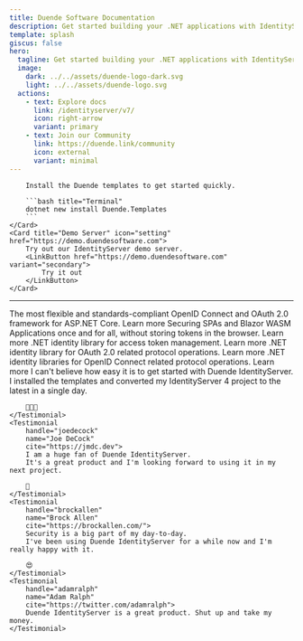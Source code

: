 ```yaml
---
title: Duende Software Documentation
description: Get started building your .NET applications with IdentityServer, Backend-for-Frontend (BFF) and our open-source tools.
template: splash
giscus: false
hero:
  tagline: Get started building your .NET applications with IdentityServer, Backend-for-Frontend (BFF) and our open-source tools.
  image:
    dark: ../../assets/duende-logo-dark.svg
    light: ../../assets/duende-logo.svg
  actions:
    - text: Explore docs
      link: /identityserver/v7/
      icon: right-arrow
      variant: primary
    - text: Join our Community
      link: https://duende.link/community
      icon: external
      variant: minimal
---
```



<CardGrid>
    <Card title="Install templates" icon="rocket">

        Install the Duende templates to get started quickly.

        ```bash title="Terminal"
        dotnet new install Duende.Templates
        ```
    </Card>
    <Card title="Demo Server" icon="setting" href="https://demo.duendesoftware.com">
        Try out our IdentityServer demo server.
        <LinkButton href="https://demo.duendesoftware.com" variant="secondary">
            Try it out
        </LinkButton>
    </Card>
</CardGrid>

<hr />

<CardGrid stagger>
    <Card title="IdentityServer" icon="open-book">
        The most flexible and standards-compliant OpenID Connect and OAuth 2.0 framework for ASP.NET Core.
        <LinkButton href="/identityserver/v7/" variant="secondary">
            Learn more
        </LinkButton>
    </Card>
    <Card title="Backend-for-Frontend (BFF)" icon="seti:c-sharp">
        Securing SPAs and Blazor WASM Applications once and for all, without storing tokens in the browser.
        <LinkButton href="/bff/v3" variant="secondary">
            Learn more
        </LinkButton>
    </Card>
    <Card title="Access Token Management" icon="github">
        <Badge text={'OSS'}/> .NET identity library for access token management.
        <LinkButton href="/accesstokenmanagement/" variant="secondary">
            Learn more
        </LinkButton>
    </Card>
    <Card title="Identity Model" icon="github">
        <Badge text={'OSS'}/> .NET identity library for OAuth 2.0 related protocol operations.
        <LinkButton href="/identitymodel/" variant="secondary">
            Learn more
        </LinkButton>
    </Card>
    <Card title="OIDC Client" icon="github">
        <Badge text={'OSS'}/> .NET identity libraries for OpenID Connect related protocol operations.
        <LinkButton href="/identitymodel-oidcclient/" variant="secondary">
            Learn more
        </LinkButton>
    </Card>
</CardGrid>

<TestimonialGrid title="What our customers are saying">
    <Testimonial
        handle="maartenballiauw"
        name="Maarten Balliauw"
        cite="https://twitter.com/maartenballiauw">
        I can't believe how easy it is to get started with Duende IdentityServer.
        I installed the templates and converted
        my IdentityServer 4 project to the latest in a single day.

        👏👏👏
    </Testimonial>
    <Testimonial
        handle="joedecock"
        name="Joe DeCock"
        cite="https://jmdc.dev">
        I am a huge fan of Duende IdentityServer.
        It's a great product and I'm looking forward to using it in my next project.

        🚀
    </Testimonial>
    <Testimonial
        handle="brockallen"
        name="Brock Allen"
        cite="https://brockallen.com/">
        Security is a big part of my day-to-day.
        I've been using Duende IdentityServer for a while now and I'm really happy with it.

        😍
    </Testimonial>
    <Testimonial
        handle="adamralph"
        name="Adam Ralph"
        cite="https://twitter.com/adamralph">
        Duende IdentityServer is a great product. Shut up and take my money.
    </Testimonial>
</TestimonialGrid>
